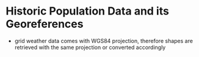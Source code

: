 # Historic Population Data and its Georeferences

-   grid weather data comes with WGS84 projection, therefore shapes are retrieved with the same projection or converted accordingly
